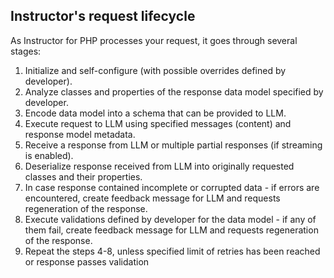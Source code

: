 ## Instructor's request lifecycle

As Instructor for PHP processes your request, it goes through several stages:

1. Initialize and self-configure (with possible overrides defined by developer).
2. Analyze classes and properties of the response data model specified by developer.
3. Encode data model into a schema that can be provided to LLM.
4. Execute request to LLM using specified messages (content) and response model metadata.
5. Receive a response from LLM or multiple partial responses (if streaming is enabled).
6. Deserialize response received from LLM into originally requested classes and their properties.
7. In case response contained incomplete or corrupted data - if errors are encountered, create feedback message for LLM and requests regeneration of the response.
8. Execute validations defined by developer for the data model - if any of them fail, create feedback message for LLM and requests regeneration of the response.
9. Repeat the steps 4-8, unless specified limit of retries has been reached or response passes validation

